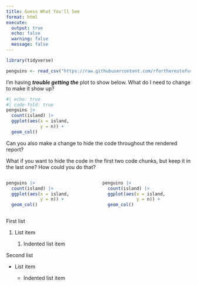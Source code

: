 ```yaml
---
title: Guess What You'll See
format: html
execute: 
  output: true
  echo: false
  warning: false
  message: false
---
```


```r
library(tidyverse)
```

```r
penguins <- read_csv("https://raw.githubusercontent.com/rfortherestofus/rin3-fall-2023/main/data-raw/penguins.csv")
```

I'm having ***trouble getting the*** plot to show below. What do I need to change to make it show up?

```r
#| echo: true
#| code-fold: true
penguins |> 
  count(island) |> 
  ggplot(aes(x = island, 
             y = n)) +
  geom_col()
```

Can you also make a change to hide the code throughout the rendered report?

What if you want to hide the code in the first two code chunks, but keep it in the last one? How could you do that?

:::: {.columns}

::: {.column width="50%"}
```r
penguins |> 
  count(island) |> 
  ggplot(aes(x = island, 
             y = n)) +
  geom_col()
```
:::

::: {.column width="50%"}
```r
penguins |> 
  count(island) |> 
  ggplot(aes(x = island, 
             y = n)) +
  geom_col()
```
:::

::::


First list

1. List item

    1. Indented list item
  
Second list
    
- List item

  - Indented list item
